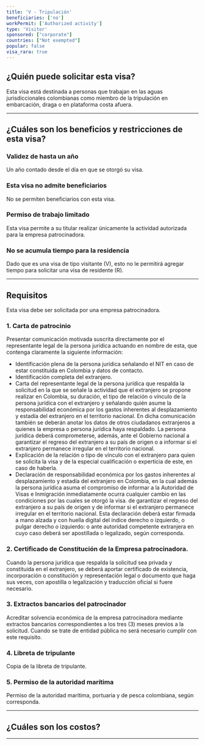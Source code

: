 ```yaml
---
title: 'V - Tripulación'
beneficiaries: ['no']
workPermit: ['Authorized activity']
type: 'Visitor'
sponsored: ["corporate"]
countries: ["Not exempted"]
popular: false
visa_rara: true
---
```


## ¿Quién puede solicitar esta visa?

Esta visa está destinada a personas que trabajan en las aguas jurisdiccionales colombianas como miembro de la tripulación en embarcación, draga o en plataforma costa afuera.

---

## ¿Cuáles son los beneficios y restricciones de esta visa?

### **Validez de hasta un año**

Un año contado desde el día en que se otorgó su visa.

### **Esta visa no admite beneficiarios**

No se permiten beneficiarios con esta visa.

### **Permiso de trabajo limitado**

Esta visa permite a su titular realizar únicamente la actividad autorizada para la empresa patrocinadora.

### **No se acumula tiempo para la residencia**

Dado que es una visa de tipo visitante (V), esto no le permitirá agregar tiempo para solicitar una visa de residente (R).

---

## Requisitos

Esta visa debe ser solicitada por una empresa patrocinadora.

### 1. Carta de patrocinio

Presentar comunicación motivada suscrita directamente por el representante legal de la persona jurídica actuando en nombre de esta, que contenga claramente la siguiente información:

- Identificación plena de la persona jurídica señalando el NIT en caso de estar constituida en Colombia y datos de contacto.
- Identificación completa del extranjero.
- Carta del representante legal de la persona jurídica que respalda la solicitud en la que se señale la actividad que el extranjero se propone realizar en Colombia, su duración, el tipo de relación o vínculo de la persona jurídica con el extranjero y señalando quién asume la responsabilidad económica por los gastos inherentes al desplazamiento y estadía del extranjero en el territorio nacional. En dicha comunicación también se deberán anotar los datos de otros ciudadanos extranjeros a quienes la empresa o persona jurídica haya respaldado. La persona jurídica deberá comprometerse, además, ante el Gobierno nacional a garantizar el regreso del extranjero a su país de origen o a informar si el extranjero permanece irregular en el territorio nacional.
- Explicación de la relación o tipo de vínculo con el extranjero para quien se solicita la visa y de la especial cualificación o experticia de este, en caso de haberla.
- Declaración de responsabilidad económica por los gastos inherentes al desplazamiento y estadía del extranjero en Colombia, en la cual además la persona jurídica asuma el compromiso de informar a la Autoridad de Visas e Inmigración inmediatamente ocurra cualquier cambio en las condiciones por las cuales se otorgó la visa. de garantizar el regreso del extranjero a su país de origen y de informar si el extranjero permanece irregular en el territorio nacional. Esta declaración deberá estar firmada a mano alzada y con huella digital del índice derecho o izquierdo, o pulgar derecho o izquierdo: o ante autoridad competente extranjera en cuyo caso deberá ser apostillada o legalizado, según corresponda.

### 2. Certificado de Constitución de la Empresa patrocinadora.

Cuando la persona jurídica que respalda la solicitud sea privada y constituida en el extranjero, se deberá aportar certificado de existencia, incorporación o constitución y representación legal o documento que haga sus veces, con apostilla o legalización y traducción oficial si fuere necesario.

### 3. Extractos bancarios del patrocinador

Acreditar solvencia económica de la empresa patrocinadora mediante extractos bancarios correspondientes a los tres (3) meses previos a la solicitud. Cuando se trate de entidad pública no será necesario cumplir con este requisito.

### **4. Libreta de tripulante**

Copia de la libreta de tripulante.

### 5. Permiso de la autoridad marítima

Permiso de la autoridad marítima, portuaria y de pesca colombiana, según corresponda.

---
## ¿Cuáles son los costos?

<VisaCosts
    studyFees="55"
    issuanceFees="177"
    apostille={false}
    translation={false}
/>

---